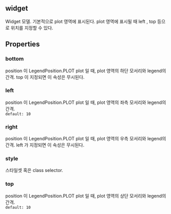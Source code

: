 ## widget
Widget 모델.
기본적으로 plot 영역에 표시된다.
plot 영역에 표시될 때  left ,  top  등으로 위치를 지정할 수 있다.
## Properties

### bottom
position 이  LegendPosition.PLOT plot 일 때, plot 영역의 하단 모서리와 legend의 간격.
 top 이 지정되면 이 속성은 무시된다.  

### left
position 이  LegendPosition.PLOT plot 일 때, plot 영역의 좌측 모서리와 legend의 간격.  
`default: 10`  

### right
position 이  LegendPosition.PLOT plot 일 때, plot 영역의 우측 모서리와 legend의 간격.
 left 가 지정되면 이 속성은 무시된다.  

### style
스타일셋 혹은 class selector.  

### top
position 이  LegendPosition.PLOT plot 일 때, plot 영역의 상단 모서리와 legend의 간격.  
`default: 10`  
